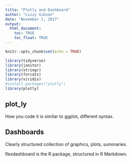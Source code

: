 ```yaml
---
title: "Plotly and Dashboard"
author: "Lizzy Gibson"
date: "November 1, 2017"
output: 
  html_document:
    toc: TRUE
    toc_float: TRUE
---
```


```r
knitr::opts_chunk$set(echo = TRUE)

library(tidyverse)
library(janitor)
library(stringr)
library(forcats)
library(viridis)
#install.packages("plotly")
library(plotly)
```

## plot_ly

How you code it is similar to ggplot, different syntax.

## Dashboards

Clearly structured collection of graphics, plots, summaries.

flexdashboard is the R package, structured in R Markdown.


